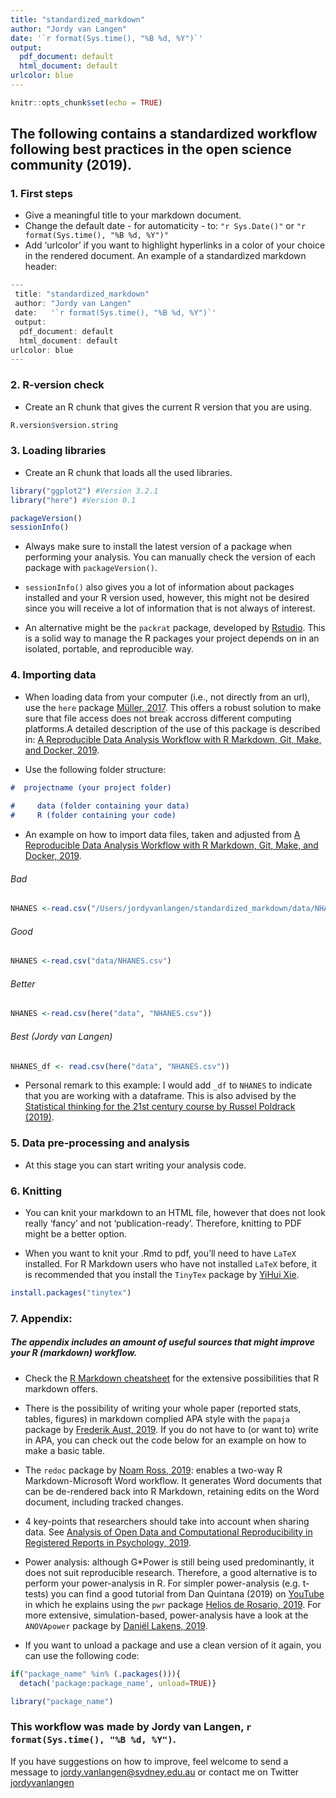 ```yaml
---
title: "standardized_markdown"
author: "Jordy van Langen"
date: '`r format(Sys.time(), "%B %d, %Y")`'
output:
  pdf_document: default
  html_document: default
urlcolor: blue
---
```


```r
knitr::opts_chunk$set(echo = TRUE)
```

## The following contains a standardized workflow following best practices in the open science community (2019).

### 1. First steps

- Give a meaningful title to your markdown document.
- Change the default date - for automaticity - to: `"r Sys.Date()"` or `"r format(Sys.time(), "%B %d, %Y")"`
- Add 'urlcolor' if you want to highlight hyperlinks in a color of your choice in the rendered document. An example of a standardized markdown header:

```r
---
 title: "standardized_markdown"
 author: "Jordy van Langen"
 date:   '`r format(Sys.time(), "%B %d, %Y")`'
 output:
  pdf_document: default
  html_document: default
urlcolor: blue
---
```

### 2. R-version check

- Create an R chunk that gives the current R version that you are using.
```r
R.version$version.string
```

### 3. Loading libraries

- Create an R chunk that loads all the used libraries.
```r
library("ggplot2") #Version 3.2.1
library("here") #Version 0.1

packageVersion()
sessionInfo()
```
- Always make sure to install the latest version of a package when performing your analysis. You can manually check the version of each package with `packageVersion()`.

- `sessionInfo()` also gives you a lot of information about packages installed and your R version used, however, this might not be desired since you will receive a lot of information that is not always of interest.

- An alternative might be the `packrat` package, developed by [Rstudio](https://rstudio.github.io/packrat/). This is a solid way to manage the R packages your project depends on in an isolated, portable, and reproducible way.

### 4. Importing data

- When loading data from your computer (i.e., not directly from an url), use the `here` package [Müller, 2017](https://cran.r-project.org/package=here). This offers a robust solution to make sure that file access does not break accross different computing platforms.A detailed description of the use of this package is described in: [A Reproducible Data Analysis Workflow with R Markdown, Git, Make, and Docker, 2019](https://psyarxiv.com/8xzqy/).

- Use the following folder structure: 
     
```markdown
#  projectname (your project folder)
    
#     data (folder containing your data)
#     R (folder containing your code)
```


- An example on how to import data files, taken and adjusted from [A Reproducible Data Analysis Workflow with R Markdown, Git, Make, and Docker, 2019](https://psyarxiv.com/8xzqy/).

###### Bad
```r
NHANES <-read.csv("/Users/jordyvanlangen/standardized_markdown/data/NHANES.csv")
```

###### Good
```r
NHANES <-read.csv("data/NHANES.csv")
```

###### Better
```r
NHANES <-read.csv(here("data", "NHANES.csv"))
```

###### Best (Jordy van Langen)
```r
NHANES_df <- read.csv(here("data", "NHANES.csv"))
```
- Personal remark to this example: I would add `_df` to `NHANES` to indicate that you are working with a dataframe. This is also advised by the [Statistical thinking for the 21st century course by Russel Poldrack (2019)](http://statsthinking21.org/index.html).

### 5. Data pre-processing and analysis 

- At this stage you can start writing your analysis code.

### 6. Knitting 

- You can knit your markdown to an HTML file, however that does not look really 'fancy' and not 'publication-ready'. Therefore, knitting to PDF might be a better option. 

- When you want to knit your .Rmd to pdf, you'll need to have `LaTeX` installed. For R Markdown users who have not installed `LaTeX` before, it is recommended that you install the `TinyTex` package by [YiHui Xie](https://yihui.name/tinytex/).

```r
install.packages("tinytex") 
```

### 7. Appendix:

##### The appendix includes an amount of useful sources that might improve your R (markdown) workflow.

- Check the [R Markdown cheatsheet](https://rstudio.com/wp-content/uploads/2015/02/rmarkdown-cheatsheet.pdf) for the extensive possibilities that R markdown offers. 

- There is the possibility of writing your whole paper (reported stats, tables, figures) in markdown complied APA style with the `papaja` package by [Frederik Aust, 2019](https://github.com/crsh/papaja). If you do not have to (or want to) write in APA, you can check out the code below for an example on how to make a basic table. 

- The `redoc` package  by [Noam Ross, 2019](https://github.com/noamross/redoc): enables a two-way R Markdown-Microsoft Word workflow. It generates Word documents that can be de-rendered back into R Markdown, retaining edits on the Word document, including tracked changes.

- 4 key-points that researchers should take into account when sharing data. See [Analysis of Open Data and Computational Reproducibility in Registered Reports in Psychology, 2019](https://psyarxiv.com/fk8vh).

- Power analysis: although G*Power is still being used predominantly, it does not suit reproducible research. Therefore, a good alternative is to perform your power-analysis in R. For simpler power-analysis (e.g. t-tests) you can find a good tutorial from Dan Quintana  (2019) on [YouTube](https://www.youtube.com/watch?v=ZIjOG8LTTh8) in which he explains using the `pwr` package [Helios de Rosario, 2019](https://github.com/heliosdrm/pwr). For more extensive, simulation-based, power-analysis have a look at the `ANOVApower` package by [Daniël Lakens, 2019](https://github.com/Lakens/ANOVApower).

- If you want to unload a package and use a clean version of it again, you can use the following code:

```r
if("package_name" %in% (.packages())){
  detach('package:package_name', unload=TRUE)}

library("package_name")
```


### This workflow was made by Jordy van Langen, `r format(Sys.time(), "%B %d, %Y")`.

If you have suggestions on how to improve, feel welcome to send a message to [jordy.vanlangen@sydney.edu.au](jordy.vanlangen@sydney.edu.au) or contact me on Twitter [jordyvanlangen](https:/www.twitter.com/jordyvanlangen)
